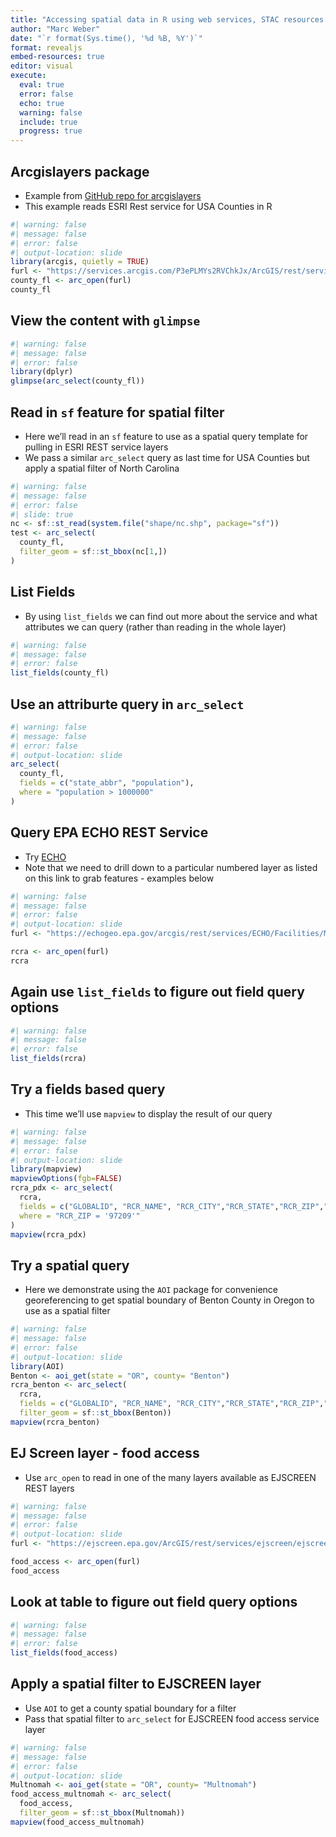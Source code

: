 ```yaml
---
title: "Accessing spatial data in R using web services, STAC resources and packages built around web services"
author: "Marc Weber"
date: "`r format(Sys.time(), '%d %B, %Y')`"
format: revealjs
embed-resources: true
editor: visual
execute: 
  eval: true
  error: false
  echo: true
  warning: false
  include: true
  progress: true
---
```


## Arcgislayers package

-   Example from [GitHub repo for arcgislayers](https://github.com/R-ArcGIS/arcgislayers)
-   This example reads ESRI Rest service for USA Counties in R

```r
#| warning: false
#| message: false
#| error: false
#| output-location: slide
library(arcgis, quietly = TRUE)
furl <- "https://services.arcgis.com/P3ePLMYs2RVChkJx/ArcGIS/rest/services/USA_Counties_Generalized_Boundaries/FeatureServer/0"
county_fl <- arc_open(furl)
county_fl
```

## View the content with `glimpse`

```r
#| warning: false
#| message: false
#| error: false
library(dplyr)
glimpse(arc_select(county_fl))
```

## Read in `sf` feature for spatial filter

-   Here we'll read in an `sf` feature to use as a spatial query template for pulling in ESRI REST service layers
-   We pass a similar `arc_select` query as last time for USA Counties but apply a spatial filter of North Carolina

```r
#| warning: false
#| message: false
#| error: false
#| slide: true
nc <- sf::st_read(system.file("shape/nc.shp", package="sf"))
test <- arc_select(
  county_fl,
  filter_geom = sf::st_bbox(nc[1,])
)
```
## List Fields 
- By using `list_fields` we can find out more about the service and what attributes we can query (rather than reading in the whole layer)
```r
#| warning: false
#| message: false
#| error: false
list_fields(county_fl)
```

## Use an attriburte query in `arc_select`
```r
#| warning: false
#| message: false
#| error: false
#| output-location: slide
arc_select(
  county_fl, 
  fields = c("state_abbr", "population"), 
  where = "population > 1000000"
)
```

## Query EPA ECHO REST Service

- Try [ECHO](https://echogeo.epa.gov/arcgis/rest/services/ECHO/Facilities/MapServer) 
- Note that we need to drill down to a particular numbered layer as listed on this link to grab features - examples below

```r
#| warning: false
#| message: false
#| error: false
#| output-location: slide
furl <- "https://echogeo.epa.gov/arcgis/rest/services/ECHO/Facilities/MapServer/3"

rcra <- arc_open(furl)
rcra
```

## Again use `list_fields` to figure out field query options

```r
#| warning: false
#| message: false
#| error: false
list_fields(rcra)
```

## Try a fields based query
- This time we'll use `mapview` to display the result of our query

```r
#| warning: false
#| message: false
#| error: false
#| output-location: slide
library(mapview)
mapviewOptions(fgb=FALSE)
rcra_pdx <- arc_select(
  rcra, 
  fields = c("GLOBALID", "RCR_NAME", "RCR_CITY","RCR_STATE","RCR_ZIP","RCRA_CURR_COMPL_STATUS","DFR_URL"), 
  where = "RCR_ZIP = '97209'"
)
mapview(rcra_pdx)
```

## Try a spatial query
- Here we demonstrate using the `AOI` package for convenience georeferencing to get spatial boundary of Benton County in Oregon to use as a spatial filter
```r
#| warning: false
#| message: false
#| error: false
#| output-location: slide
library(AOI)
Benton <- aoi_get(state = "OR", county= "Benton")
rcra_benton <- arc_select(
  rcra,
  fields = c("GLOBALID", "RCR_NAME", "RCR_CITY","RCR_STATE","RCR_ZIP","RCRA_CURR_COMPL_STATUS","DFR_URL"),
  filter_geom = sf::st_bbox(Benton))
mapview(rcra_benton)
```

## EJ Screen layer - food access
- Use `arc_open` to read in one of the many layers available as EJSCREEN REST layers
```r
#| warning: false
#| message: false
#| error: false
#| output-location: slide
furl <- "https://ejscreen.epa.gov/ArcGIS/rest/services/ejscreen/ejscreen_v2023_with_as_cnmi_gu_vi/MapServer/10"

food_access <- arc_open(furl)
food_access
```

## Look at table to figure out field query options

```r
#| warning: false
#| message: false
#| error: false
list_fields(food_access)
```

## Apply a spatial filter to EJSCREEN layer
- Use `AOI` to get a county spatial boundary for a filter 
- Pass that spatial filter to `arc_select` for EJSCREEN food access service layer
```r
#| warning: false
#| message: false
#| error: false
#| output-location: slide
Multnomah <- aoi_get(state = "OR", county= "Multnomah")
food_access_multnomah <- arc_select(
  food_access,
  filter_geom = sf::st_bbox(Multnomah))
mapview(food_access_multnomah)
```
